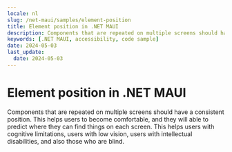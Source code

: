 ```yaml
---
locale: nl
slug: /net-maui/samples/element-position
title: Element position in .NET MAUI
description: Components that are repeated on multiple screens should have a consistent position.
keywords: [.NET MAUI, accessibility, code sample]
date: 2024-05-03
last_update:
  date: 2024-05-03
---
```


# Element position in .NET MAUI

Components that are repeated on multiple screens should have a consistent position. This helps users to become comfortable, and they will able to predict where they can find things on each screen. This helps users with cognitive limitations, users with low vision, users with intellectual disabilities, and also those who are blind.

<CodeSample id="element-position" platform="net-maui" locale="en"/>
